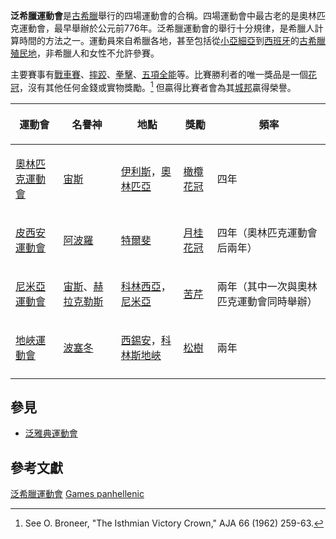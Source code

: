 '''泛希臘運動會'''是[[古希臘|古希臘]]舉行的四場運動會的合稱。四場運動會中最古老的是奧林匹克運動會，最早舉辦於公元前776年。泛希臘運動會的舉行十分規律，是希臘人計算時間的方法之一。運動員來自希臘各地，甚至包括從[[小亞細亞|小亞細亞]]到[[西班牙|西班牙]]的[[古希臘殖民地|古希臘殖民地]]，非希臘人和女性不允許參賽。
 
主要賽事有[[戰車賽|戰車賽]]、[[摔跤|摔跤]]、[[拳擊|拳擊]]、[[五項全能|五項全能]]等。比賽勝利者的唯一獎品是一個[[花冠|花冠]]，沒有其他任何金錢或實物獎勵。<ref>See O. Broneer, "The Isthmian Victory Crown," AJA 66 (1962) 259-63.</ref> 但贏得比賽者會為其[[城邦|城邦]]贏得榮譽。

{| class="wikitable"
|-
! 運動會
! 名譽神
! 地點
! 獎勵
! 頻率
|-
| [[古代奧林匹克運動會|奧林匹克運動會]]
| [[宙斯|宙斯]]
| [[伊利斯|伊利斯]]，[[奧林匹亞|奧林匹亞]]
| [[橄欖花冠|橄欖花冠]]
| 四年
|-
| [[皮西安運動會|皮西安運動會]]
| [[阿波羅|阿波羅]]
| [[特爾斐|特爾斐]]
| [[月桂花冠|月桂花冠]]
| 四年（奧林匹克運動會后兩年）
|-
| [[尼米亞運動會|尼米亞運動會]]
| [[宙斯|宙斯]]、[[赫拉克勒斯|赫拉克勒斯]]
| [[科林西亞|科林西亞]]，[[尼米亞|尼米亞]]
| [[苦芹|苦芹]]
| 兩年（其中一次與奧林匹克運動會同時舉辦）
|-
| [[地峽運動會|地峽運動會]]
| [[波塞冬|波塞冬]]
| [[西錫安|西錫安]]，[[科林斯地峽|科林斯地峽]]
| [[松樹|松樹]]
| 兩年
|-
|}

== 參見 ==
*[[泛雅典運動會|泛雅典運動會]]

==參考文獻==
{{reflist}}

{{綜合運動會}}

[[Category:泛希臘運動會|]]
[[Category:古希臘的節日|Games panhellenic]]